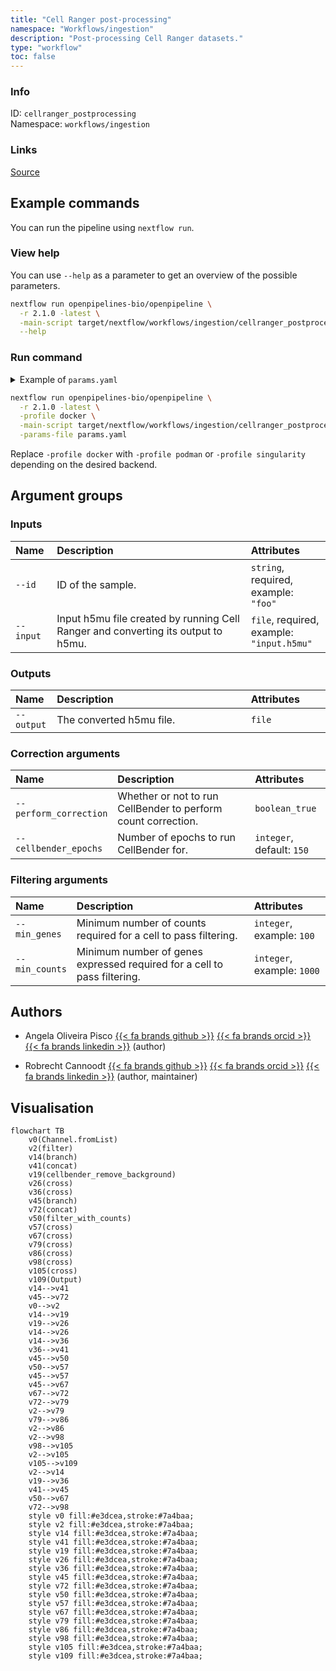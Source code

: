```yaml
---
title: "Cell Ranger post-processing"
namespace: "Workflows/ingestion"
description: "Post-processing Cell Ranger datasets."
type: "workflow"
toc: false
---
```


::: {.column-margin}

### Info

ID: `cellranger_postprocessing`  
Namespace: `workflows/ingestion`

### Links
[Source](https://github.com/openpipelines-bio/openpipeline/blob/2.1.0/src/workflows/ingestion/cellranger_postprocessing/config.vsh.yaml){.btn-action .btn-sm .btn-info .btn role="button"}

:::



## Example commands

You can run the pipeline using `nextflow run`.

### View help

You can use `--help` as a parameter to get an overview of the possible parameters.

```bash
nextflow run openpipelines-bio/openpipeline \
  -r 2.1.0 -latest \
  -main-script target/nextflow/workflows/ingestion/cellranger_postprocessing/main.nf \
  --help
```

### Run command

<details>
<summary>Example of `params.yaml`</summary>
```yaml
# Inputs
id: # please fill in - example: "foo"
input: # please fill in - example: "input.h5mu"

# Outputs
# output: "$id.$key.output"

# Correction arguments
perform_correction: false
cellbender_epochs: 150

# Filtering arguments
# min_genes: 100
# min_counts: 1000

# Nextflow input-output arguments
publish_dir: # please fill in - example: "output/"
# param_list: "my_params.yaml"

# Arguments
```
</details>

```bash
nextflow run openpipelines-bio/openpipeline \
  -r 2.1.0 -latest \
  -profile docker \
  -main-script target/nextflow/workflows/ingestion/cellranger_postprocessing/main.nf \
  -params-file params.yaml
```

:::{.callout-note}
Replace `-profile docker` with `-profile podman` or `-profile singularity` depending on the desired backend.
:::

## Argument groups

### Inputs

|Name      |Description                                                                       |Attributes                                |
|:----------|:--------------------------------------------------|:--------------------|
|`--id`    |ID of the sample.                                                                 |`string`, required, example: `"foo"`      |
|`--input` |Input h5mu file created by running Cell Ranger and converting its output to h5mu. |`file`, required, example: `"input.h5mu"` |


### Outputs

|Name       |Description              |Attributes |
|:----------|:--------------------------------------------------|:--------------------|
|`--output` |The converted h5mu file. |`file`     |


### Correction arguments

|Name                   |Description                                                   |Attributes                |
|:----------|:--------------------------------------------------|:--------------------|
|`--perform_correction` |Whether or not to run CellBender to perform count correction. |`boolean_true`            |
|`--cellbender_epochs`  |Number of epochs to run CellBender for.                       |`integer`, default: `150` |


### Filtering arguments

|Name           |Description                                                              |Attributes                 |
|:----------|:--------------------------------------------------|:--------------------|
|`--min_genes`  |Minimum number of counts required for a cell to pass filtering.          |`integer`, example: `100`  |
|`--min_counts` |Minimum number of genes expressed required for a cell to pass filtering. |`integer`, example: `1000` |

## Authors


  * Angela Oliveira Pisco [{{< fa brands github >}}](https://github.com/aopisco) [{{< fa brands orcid >}}](https://orcid.org/0000-0003-0142-2355) [{{< fa brands linkedin >}}](https://linkedin.com/in/aopisco) (author)

  * Robrecht Cannoodt [{{< fa brands github >}}](https://github.com/rcannood) [{{< fa brands orcid >}}](https://orcid.org/0000-0003-3641-729X) [{{< fa brands linkedin >}}](https://linkedin.com/in/robrechtcannoodt) (author, maintainer)

## Visualisation

```mermaid
flowchart TB
    v0(Channel.fromList)
    v2(filter)
    v14(branch)
    v41(concat)
    v19(cellbender_remove_background)
    v26(cross)
    v36(cross)
    v45(branch)
    v72(concat)
    v50(filter_with_counts)
    v57(cross)
    v67(cross)
    v79(cross)
    v86(cross)
    v98(cross)
    v105(cross)
    v109(Output)
    v14-->v41
    v45-->v72
    v0-->v2
    v14-->v19
    v19-->v26
    v14-->v26
    v14-->v36
    v36-->v41
    v45-->v50
    v50-->v57
    v45-->v57
    v45-->v67
    v67-->v72
    v72-->v79
    v2-->v79
    v79-->v86
    v2-->v86
    v2-->v98
    v98-->v105
    v2-->v105
    v105-->v109
    v2-->v14
    v19-->v36
    v41-->v45
    v50-->v67
    v72-->v98
    style v0 fill:#e3dcea,stroke:#7a4baa;
    style v2 fill:#e3dcea,stroke:#7a4baa;
    style v14 fill:#e3dcea,stroke:#7a4baa;
    style v41 fill:#e3dcea,stroke:#7a4baa;
    style v19 fill:#e3dcea,stroke:#7a4baa;
    style v26 fill:#e3dcea,stroke:#7a4baa;
    style v36 fill:#e3dcea,stroke:#7a4baa;
    style v45 fill:#e3dcea,stroke:#7a4baa;
    style v72 fill:#e3dcea,stroke:#7a4baa;
    style v50 fill:#e3dcea,stroke:#7a4baa;
    style v57 fill:#e3dcea,stroke:#7a4baa;
    style v67 fill:#e3dcea,stroke:#7a4baa;
    style v79 fill:#e3dcea,stroke:#7a4baa;
    style v86 fill:#e3dcea,stroke:#7a4baa;
    style v98 fill:#e3dcea,stroke:#7a4baa;
    style v105 fill:#e3dcea,stroke:#7a4baa;
    style v109 fill:#e3dcea,stroke:#7a4baa;

```

